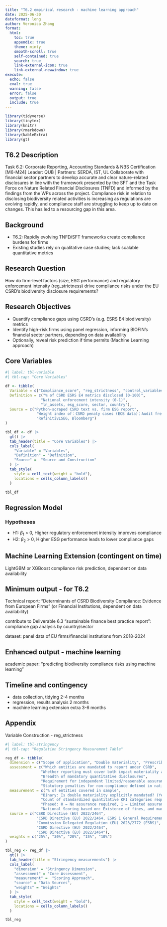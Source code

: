 ```yaml
---
title: "T6.2 empirical research - machine learning approach"
date: 2025-06-30
dateformat: long
author: Veronica Zhang
format: 
  html:
    toc: true
    appendix: true
    theme: minty
    smooth-scroll: true
    self-contained: true
    search: true
    link-external-icon: true
    link-external-newwindow: true
execute: 
  echo: false
  eval: true
  warning: false
  error: false
  output: true
  include: true
---
```


```r
library(tidyverse)
library(tinytex)
library(knitr)
library(rmarkdown)
library(kableExtra)
library(gt)

```


## T6.2 Description

Task 6.2: Corporate Reporting, Accounting Standards & NBS Certification [M6-M24] Leader: QUB | Partners: SERDA, IST, UL Collaborate with financial sector partners to develop accurate and clear nature-related disclosures in line with the framework presented by the SFT and the Task Force on Nature Related Financial Disclosures 
(TNFD) and informed by the findings from the WPs across the project. Compliance risk in relation to disclosing biodiversity related activities is increasing as regulations are evolving rapidly, and compliance staff are struggling to keep up to date on changes. This has led to a resourcing gap in this area. 

## Background 

- T6.2: Rapidly evolving TNFD/SFT frameworks create compliance burdens for firms 
- Existing studies rely on qualitative case studies; lack scalable quantitative metrics 

## Research Question

How do firm-level factors (size, ESG performance) and regulatory enforcement intensity (reg_strictness) drive compliance risks under the EU CSRD’s biodiversity disclosure requirements?


## Research Objectives

- Quantify compliance gaps using CSRD’s (​e.g. ESRS E4​ biodiversity) metrics
- Identify high-risk firms using panel regression, informing BIOFIN’s financial sector partners, depending on data availability
- Optionally, reveal risk prediction if time permits (Machine Learning approach)

## Core Variables

```r

#| label: tbl-variable
#| tbl-cap: "Core Variables"

df <- tibble(
  Variable = c("Compliance_score", "reg_strictness", "control_variables"), 
  Definition = c("% of CSRD ESRS E4 metrics disclosed (0-100)", 
                "National enforecment intensity (0-1)", 
                "ln_assets, esg_score, sector, country"), 
  Source = c("Python-scraped CSRD text vs. firm ESG report", 
              "Weight index of：CSRD penaty cases (ECB data)；Audit frequency；etc.", 
              "RefinitivLSEG, Bloomberg")
)

tbl_df <- df |>
  gt() |>
  tab_header(title = "Core Variables") |>
  cols_label(
    "Variable" = "Variables",
    "Definition" = "Definition",
    "Source" =  "Source and Construction"
  ) |>  
  tab_style(
    style = cell_text(weight = "bold"),
    locations = cells_column_labels()
  ) 

tbl_df

```

## Regression Model


\begin{equation}
\begin{aligned}
Compliance\_score_{it} = \beta_0 + \beta_1 reg\_strictness_{it} \\
+ \beta_2 esg\_score_{it} + \beta_3 ln\_assets_{it} + \epsilon_{it}

\end{aligned}
\end{equation}

### Hypotheses

- H1: $\beta_1$ > 0, Higher regulatory enforcement intensity improves compliance
- H2: $\beta_2$ > 0, Higher ESG performance leads to lower compliance gaps

## Machine Learning Extension (contingent on time)

LightGBM or XGBoost compliance risk prediction, dependent on data availability

## Minimum output - for T6.2

Technical report: "Determinants of CSRD Biodiversity Compliance: Evidence from European Firms" (or Financial Institutions, dependent on data availability)

contribute to Deliverable 6.3 "sustainable finance best practice report": compliance gap analysis by country/sector

dataset: panel data of EU firms/financial institutions from 2018-2024

## Enhanced output - machine learning

academic paper: "predicting biodiversity compliance risks using machine learning"

## Timeline and contingency

- data collection, tidying 2-4 months
- regression, results analysis 2 months
- machine learning extension extra 3-6 months

## Appendix {.appendix}

Variable Construction - reg_strictness

```r
#| label: tbl-stringency
#| tbl-cap: "Regulation Stringency Measurement Table"

reg_df <- tibble(
  dimension = c("Scope of application", "Double materiality", "Prescribed metrics", "Assurance level", "Enforcement framework"), 
  assessment = c("Which entities are mandated to report under CSRD", 
                "Whether reporting must cover both impact materiality and financial materiality", 
                "Breadth of mandatory quantitative disclosures", 
                "Requirement for independent limited/reasonable assurance on sustainability reports", 
                "Statutory penalties for non-compliance defined in national law"), 
  measurement = c("% of entities covered in sample", 
                "​Binary:​​ Is double materiality explicitly mandated? (Yes = 1, No = 0)",
                "Count of ​standardized quantitative KPI categories​ required across ESRS topics", 
                "Phased: 0 = No assurance required, 1 = ​Limited assurance​ (2024-2027)", 
                "National Scoring​ based on: Existence of fines, and max fine (% of revenue/turnover)"),              
  source = c("CSRD Directive (EU) 2022/2464", 
              "CSRD Directive (EU) 2022/2464, ESRS 1 General Requirements", 
              "Commission Delegated Regulation (EU) 2023/2772 (ESRS)", 
              "CSRD Directive (EU) 2022/2464", 
              "CSRD Directive (EU) 2022/2464"), 
  weights = c("25%", "30%", "20%", "15%", "10%")
)

tbl_reg <- reg_df |>
  gt() |>
  tab_header(title = "Stringency measurements") |>
  cols_label(
    "dimension" = "Stringency Dimension",
    "assessment" = "Core Assessment",
    "measurement" =  "Scoring Approach", 
    "source" = "Data Sources", 
    "weights" = "Weights"
  ) |>  
  tab_style(
    style = cell_text(weight = "bold"),
    locations = cells_column_labels()
  ) 

tbl_reg




```